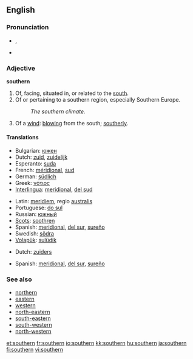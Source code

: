 ==English==

===Pronunciation===
* {{IPA|/ˈsʌðə(r)n/}}, {{SAMPA|/"sVD@(r)n/}}
* {{audio|en-us-southern.ogg|Audio (US)}}

===Adjective===
'''southern'''

# Of, facing, situated in, or related to the [[south]].
# Of or pertaining to a southern region, especially Southern Europe.
#: ''The southern climate.''
# Of a [[wind]]: [[blow]]ing from the south; [[southerly]].

====Translations====
{{trans-top|of the south}}
* Bulgarian: [[южен]] {{m}}
* Dutch: [[zuid]], [[zuidelijk]]
* Esperanto: [[suda]]
* French: [[méridional]], [[sud]]
* German: [[südlich]]
* Greek: [[νότιος]]
* [[Interlingua]]: [[meridional]], [[del sud]]
{{trans-mid}}
* Latin: [[meridiem]], regio [[australis]]
* Portuguese: [[do sul]]
* Russian: [[южный]]
* [[Scots]]: [[soothren]]
* Spanish: [[meridional]], [[del sur]], [[sureño]]
* Swedish: [[södra]]
* [[Volapük]]: [[sulüdik]]
{{trans-bottom}}

{{trans-top|of or pertaining to a southern region}}
* Dutch: [[zuiders]]
{{trans-mid}}
* Spanish: [[meridional]], [[del sur]], [[sureño]]
{{trans-bottom}}

===See also===
* [[northern]]
* [[eastern]]
* [[western]]
* [[north-eastern]]
* [[south-eastern]]
* [[south-western]]
* [[north-western]]

[[et:southern]]
[[fr:southern]]
[[io:southern]]
[[kk:southern]]
[[hu:southern]]
[[ja:southern]]
[[fi:southern]]
[[vi:southern]]